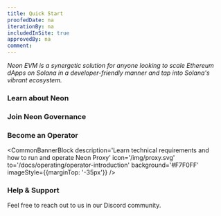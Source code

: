 ```yaml
---
title: Quick Start
proofedDate: na
iterationBy: na
includedInSite: true
approvedBy: na
comment:
---
```



*Neon EVM is a synergetic solution for anyone looking to scale Ethereum dApps on Solana in a developer-friendly manner and tap into Solana's vibrant ecosystem.*

<QuickStartList/>

### Learn about Neon

<CommonBannerBlock description='Read about the basics of the Neon ecosystem' icon='/img/learn.svg' to='/docs/about/neon_ecosystem' background='#ECFFF8' />

### Join Neon Governance

<CommonBannerBlock description='Influence Neon’s ecosystem development<br /> by casting your vote' icon='/img/governance.svg' to='/docs/governance/overview' background='#FFF1FA' />

### Become an Operator

<CommonBannerBlock description='Learn technical requirements and<br /> how to run and operate Neon Proxy' icon='/img/proxy.svg' to='/docs/operating/operator-introduction' background='#F7F0FF' imageStyle={{marginTop: '-35px'}} />

### Help & Support

Feel free to reach out to us in our Discord community.

<ServiceLink title='Ask on Discord' description='Our 🧰 rescue team is ready to help' icon='/icons/discord.svg' link='https://discord.com/invite/d9BhxNWTsj' />

